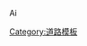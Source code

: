 [[Image:Aire d'autoroute - station essence.png|14px]]&nbsp;{{{1}}}
<noinclude>
[[Category:道路模板]]
</noinclude>